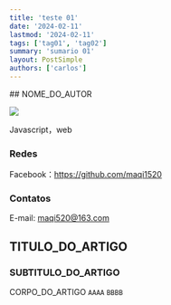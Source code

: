 ```yaml
---
title: 'teste 01'
date: '2024-02-11'
lastmod: '2024-02-11'
tags: ['tag01', 'tag02']
summary: 'sumario 01'
layout: PostSimple
authors: ['carlos']
---
```


<div class="flex">
<div className="left" style={{marginTop:-30,width:'30%'}}>
## NOME_DO_AUTOR

![](https://p6-passport.byteacctimg.com/img/user-avatar/585e1491713363bc8f67d06c485e8260~300x300.image)

Javascript，web

### Redes

Facebook：https://github.com/maqi1520

### Contatos

E-mail: maqi520@163.com

</div>
<div style={{ width:'70%', padding:20 }}>

## TITULO_DO_ARTIGO

### SUBTITULO_DO_ARTIGO

CORPO_DO_ARTIGO `AAAA` `BBBB`

</div>
</div>
